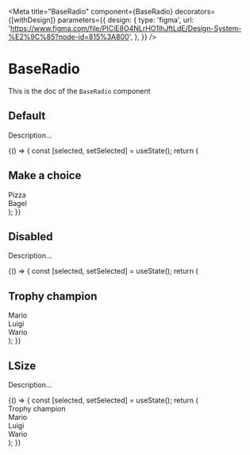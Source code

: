 <!--- Radio.stories.mdx --->


<Meta
  title="BaseRadio"
  component={BaseRadio}
  decorators={[withDesign]}
  parameters={{
    design: {
      type: 'figma',
      url: 'https://www.figma.com/file/PICiE8O4NLrHO1lhJftLdE/Design-System-%E2%9C%85?node-id=815%3A800',
    },
  }}
/>

# BaseRadio

This is the doc of the `BaseRadio` component

## Default

Description...

<Canvas>
  <Story name="default">
    {() => {
      const [selected, setSelected] = useState();
      return (
        <div>
          <h2 id="trophy-champions">Make a choice</h2>
          <RadioGroup labelledBy="trophy-champions" onSelect={setSelected} value={selected}>
            <div>
              <label htmlFor="pizza">Pizza</label>
              <BaseRadio value="pizza" id="pizza" />
            </div>
            <div>
              <label htmlFor="bagel">Bagel</label>
              <BaseRadio value="bagel" id="bagel" />
            </div>
          </RadioGroup>
        </div>
      );
    }}
  </Story>
</Canvas>

## Disabled

Description...

<Canvas>
  <Story name="disabled">
    {() => {
      const [selected, setSelected] = useState();
      return (
        <div>
          <h2 id="trophy-champions">Trophy champion</h2>
          <RadioGroup labelledBy="trophy-champions" onSelect={setSelected} value={selected}>
            <div>
              <label htmlFor="first">Mario</label>
              <BaseRadio value="first" id="first" />
            </div>
            <div>
              <label htmlFor="second">Luigi</label>
              <BaseRadio value="second" id="second" disabled={true} />
            </div>
            <div>
              <label htmlFor="third">Wario</label>
              <BaseRadio value="third" id="third" />
            </div>
          </RadioGroup>
        </div>
      );
    }}
  </Story>
</Canvas>

## LSize

Description...

<Canvas>
  <Story name="LSize">
    {() => {
      const [selected, setSelected] = useState();
      return (
        <div>
          <label id="trophy-champions">Trophy champion</label>
          <RadioGroup size="L" labelledBy="trophy-champions" onSelect={setSelected} value={selected}>
            <div>
              <label htmlFor="first">Mario</label>
              <BaseRadio value="first" id="first" />
            </div>
            <div>
              <label htmlFor="second">Luigi</label>
              <BaseRadio value="second" id="second" />
            </div>
            <div>
              <label htmlFor="third">Wario</label>
              <BaseRadio value="third" id="third" />
            </div>
          </RadioGroup>
        </div>
      );
    }}
  </Story>
</Canvas>
